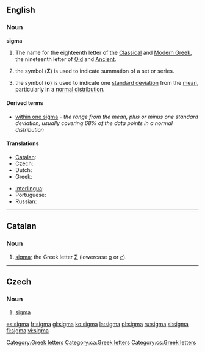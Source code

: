 {{letter_disp2|rho|[[image:Greek_uc_sigma.svg|33px]][[image:Greek_lc_sigma1.png|30px]][[image:Greek_lc_sigma2.png|23px]] |tau|σίγμα|Σ|σ}}

==English==
===Noun===
'''sigma'''

# The name for the eighteenth letter of the [[Classical Greek|Classical]] and [[Modern Greek]], the nineteenth letter of [[Old Greek|Old]] and [[Ancient Greek|Ancient]].
# {{mathematics}} the symbol ('''Σ''') is used to indicate summation of a set or series.
# {{statistics}} the symbol ('''σ''') is used to indicate one [[standard deviation]] from the [[mean]], particularly in a [[normal distribution]].

====Derived terms====
*[[within one sigma]] - ''the range from the mean, plus or minus one standard deviation, usually covering 68% of the data points in a normal distribution''

====Translations====
{{trans-top|letter of the Greek alphabet}}
*[[Catalan]]: {{t|ca|sigma|f}}
*Czech: {{t|cs|sigma|n}}
*Dutch: {{t|nl|sigma|m}}
*Greek: {{t|el|σίγμα|n}}
{{trans-mid}}
*[[Interlingua]]: {{t|ia|sigma}}
*Portuguese: {{t|pt|sigma|m}}
*Russian: {{t|сигма|tr=sígma|f}}
{{trans-bottom}}

[[Category:Greek letters]]

----

==Catalan==

===Noun===
{{ca-noun|f|pl=sigmes}}
# [[sigma#English|sigma]]; the Greek letter [[Σ]] (lowercase [[σ]] or [[ς]]). [[Category:ca:Greek letters]]

----

==Czech==

===Noun===
{{cs-noun|g=n}}

# [[#English|sigma]]

[[Category:cs:Greek letters]]

[[es:sigma]]
[[fr:sigma]]
[[gl:sigma]]
[[ko:sigma]]
[[la:sigma]]
[[pl:sigma]]
[[ru:sigma]]
[[sl:sigma]]
[[fi:sigma]]
[[vi:sigma]]